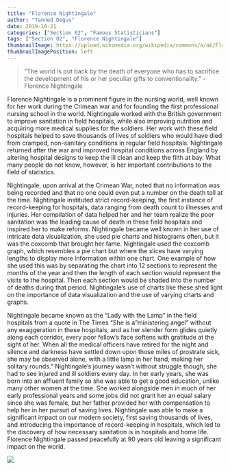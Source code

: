 ```yaml
---
title: "Florence Nightingale"
author: "Tanned Degus"
date: 2019-10-21
categories: ["Section 02", "Famous Statisticians"]
tags: ["Section 02", "Florence Nightingale"]
thumbnailImage: https://upload.wikimedia.org/wikipedia/commons/a/ab/Florence_Nightingale_%28H_Hering_NPG_x82368%29.jpg
thumbnailImagePosition: left
---
```



> "The world is put back by the death of everyone who has to sacrifice the development of his or her peculiar gifts to conventionality."
> - Florence Nightingale




  Florence Nightingale is a prominent figure in the nursing world, well known for her work during the Crimean war and for founding the first professional nursing school in the world. Nightingale worked with the British government to improve sanitation in field hospitals, while also improving nutrition and acquiring more medical supplies for the soldiers. Her work with these field hospitals helped to save thousands of lives of soldiers who would have died from cramped, non-sanitary conditions in regular field hospitals. Nightingale returned after the war and improved hospital conditions across England by altering hospital designs to keep the ill clean and keep the filth at bay. What many people do not know, however, is her important contributions to the field of statistics.
  
  Nightingale, upon arrival at the Crimean War, noted that no information was being recorded and that no one could even put a number on the death toll at the time. Nightingale instituted strict record-keeping, the first instance of record-keeping for hospitals, data ranging from death count to illnesses and injuries. Her compilation of data helped her and her team realize the poor sanitation was the leading cause of death in these field hospitals and inspired her to make reforms. Nightingale became well known in her use of intricate data visualization, she used pie charts and histograms often, but it was the coxcomb that brought her fame. Nightingale used the coxcomb graph, which resembles a pie chart but where the slices have varying lengths to display more information within one chart. One example of how she used this was by separating the chart into 12 sections to represent the months of the year and then the length of each section would represent the visits to the hospital. Then each section would be shaded into the number of deaths during that period. Nightingale’s use of charts like these shed light on the importance of data visualization and the use of varying charts and graphs.
  
  Nightingale became known as the “Lady with the Lamp” in the field hospitals from a quote in The Times “She is a "ministering angel" without any exaggeration in these hospitals, and as her slender form glides quietly along each corridor, every poor fellow's face softens with gratitude at the sight of her. When all the medical officers have retired for the night and silence and darkness have settled down upon those miles of prostrate sick, she may be observed alone, with a little lamp in her hand, making her solitary rounds.” Nightingale’s journey wasn’t without struggle though, she had to see injured and ill soldiers every day. In her early years, she was born into an affluent family so she was able to get a good education, unlike many other women at the time. She worked alongside men in much of her early professional years and some jobs did not grant her an equal salary since she was female, but her father provided her with compensation to help her in her pursuit of saving lives. Nightingale was able to make a significant impact on our modern society, first saving thousands of lives, and introducing the importance of record-keeping in hospitals, which led to the discovery of how necessary sanitation is in hospitals and home life. Florence Nightingale passed peacefully at 90 years old leaving a significant impact on the world.


![](https://upload.wikimedia.org/wikipedia/commons/a/ab/Florence_Nightingale_%28H_Hering_NPG_x82368%29.jpg)
